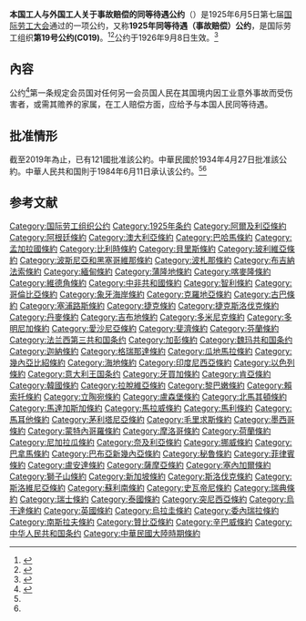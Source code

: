 {{Infobox treaty|name=1925年同等待遇（事故赔偿）公约|long_name=本国工人与外国工人关于事故赔偿的同等待遇公约|date_signed=1925年6月5日|date_effective=1926年9月8日|location_signed=[[瑞士|瑞士]][[日内瓦|日内瓦]]|depositories=[[国际劳工局|国际劳工局]]局长|languages=法语<br>
英语}}

'''本国工人与外国工人关于事故赔偿的同等待遇公约'''（{{Lang-en|Equality of Treatment (Accident Compensation) Convention}}）是1925年6月5日第七届[[國際勞工大會會議|国际劳工大会]]通过的一项公约，又称'''1925年同等待遇（事故赔偿）公约'''，是国际劳工组织'''第19号公约(C019)'''。<ref name=":1">{{Cite web|title=中华人民共和国-条约数据库|url=http://treaty.mfa.gov.cn/Treaty/web/detail1.jsp?objid=1531876000665|accessdate=2020-11-23|work=treaty.mfa.gov.cn|archive-date=2020-11-22|archive-url=https://web.archive.org/web/20201122120902/http://treaty.mfa.gov.cn/Treaty/web/detail1.jsp?objid=1531876000665|dead-url=no}}</ref><ref name=":0">{{Cite web|title=Convention C019 - Equality of Treatment (Accident Compensation) Convention, 1925 (No. 19)|url=https://www.ilo.org/dyn/normlex/en/f?p=NORMLEXPUB:12100:0::NO::P12100_INSTRUMENT_ID:312164|accessdate=2020-11-23|work=www.ilo.org|archive-date=2019-12-07|archive-url=https://web.archive.org/web/20191207055417/http://www.ilo.org/dyn/normlex/en/f?p=NORMLEXPUB:12100:0::NO::P12100_INSTRUMENT_ID:312164|dead-url=no}}</ref>公约于1926年9月8日生效。<ref name=":2">{{Cite web|title=Ratifications of ILO conventions: Ratifications by Convention|url=https://www.ilo.org/dyn/normlex/en/f?p=NORMLEXPUB:11300:0::NO::P11300_INSTRUMENT_ID:312164|accessdate=2020-11-26|work=www.ilo.org}}</ref>

== 內容 ==
公约<ref>{{Cite web|title=本国工人与外国工人关于事故赔偿的同等待遇公约-中华人民共和国外交部文本|url=http://treaty.mfa.gov.cn/tykfiles/20180718/1531876000666.pdf|accessdate=|author=|date=|format=|publisher=|language=|archive-date=2021-04-23|archive-url=https://web.archive.org/web/20210423115052/http://treaty.mfa.gov.cn/tykfiles/20180718/1531876000666.pdf|dead-url=no}}</ref>第一条规定会员国对任何另一会员国人民在其国境内因工业意外事故而受伤害者，或需其赡养的家属，在工人赔偿方面，应给予与本国人民同等待遇。

== 批准情形 ==
截至2019年為止，已有121國批准該公約。中華民國於1934年4月27日批准該公約。中華人民共和国則于1984年6月11日承认该公约。<ref name=":1" /><ref name=":2" />

== 参考文献 ==

<references />

[[Category:国际劳工组织公约|Category:国际劳工组织公约]]
[[Category:1925年条约|Category:1925年条约]]
[[Category:阿爾及利亞條約|Category:阿爾及利亞條約]]
[[Category:阿根廷條約|Category:阿根廷條約]]
[[Category:澳大利亞條約|Category:澳大利亞條約]]
[[Category:巴哈馬條約|Category:巴哈馬條約]]
[[Category:孟加拉國條約|Category:孟加拉國條約]]
[[Category:比利時條約|Category:比利時條約]]
[[Category:貝里斯條約|Category:貝里斯條約]]
[[Category:玻利維亞條約|Category:玻利維亞條約]]
[[Category:波斯尼亞和黑塞哥維那條約|Category:波斯尼亞和黑塞哥維那條約]]
[[Category:波札那條約|Category:波札那條約]]
[[Category:布吉納法索條約|Category:布吉納法索條約]]
[[Category:緬甸條約|Category:緬甸條約]]
[[Category:蒲隆地條約|Category:蒲隆地條約]]
[[Category:喀麥隆條約|Category:喀麥隆條約]]
[[Category:維德角條約|Category:維德角條約]]
[[Category:中非共和國條約|Category:中非共和國條約]]
[[Category:智利條約|Category:智利條約]]
[[Category:哥倫比亞條約|Category:哥倫比亞條約]]
[[Category:象牙海岸條約|Category:象牙海岸條約]]
[[Category:克羅地亞條約|Category:克羅地亞條約]]
[[Category:古巴條約|Category:古巴條約]]
[[Category:塞浦路斯條約|Category:塞浦路斯條約]]
[[Category:捷克條約|Category:捷克條約]]
[[Category:捷克斯洛伐克條約|Category:捷克斯洛伐克條約]]
[[Category:丹麥條約|Category:丹麥條約]]
[[Category:吉布地條約|Category:吉布地條約]]
[[Category:多米尼克條約|Category:多米尼克條約]]
[[Category:多明尼加條約|Category:多明尼加條約]]
[[Category:愛沙尼亞條約|Category:愛沙尼亞條約]]
[[Category:斐濟條約|Category:斐濟條約]]
[[Category:芬蘭條約|Category:芬蘭條約]]
[[Category:法兰西第三共和国条约|Category:法兰西第三共和国条约]]
[[Category:加彭條約|Category:加彭條約]]
[[Category:魏玛共和国条约|Category:魏玛共和国条约]]
[[Category:迦納條約|Category:迦納條約]]
[[Category:格瑞那達條約|Category:格瑞那達條約]]
[[Category:瓜地馬拉條約|Category:瓜地馬拉條約]]
[[Category:幾內亞比紹條約|Category:幾內亞比紹條約]]
[[Category:海地條約|Category:海地條約]]
[[Category:印度尼西亞條約|Category:印度尼西亞條約]]
[[Category:以色列條約|Category:以色列條約]]
[[Category:意大利王国条约|Category:意大利王国条约]]
[[Category:牙買加條約|Category:牙買加條約]]
[[Category:肯亞條約|Category:肯亞條約]]
[[Category:韓國條約|Category:韓國條約]]
[[Category:拉脫維亞條約|Category:拉脫維亞條約]]
[[Category:黎巴嫩條約|Category:黎巴嫩條約]]
[[Category:賴索托條約|Category:賴索托條約]]
[[Category:立陶宛條約|Category:立陶宛條約]]
[[Category:盧森堡條約|Category:盧森堡條約]]
[[Category:北馬其頓條約|Category:北馬其頓條約]]
[[Category:馬達加斯加條約|Category:馬達加斯加條約]]
[[Category:馬拉威條約|Category:馬拉威條約]]
[[Category:馬利條約|Category:馬利條約]]
[[Category:馬耳他條約|Category:馬耳他條約]]
[[Category:茅利塔尼亞條約|Category:茅利塔尼亞條約]]
[[Category:毛里求斯條約|Category:毛里求斯條約]]
[[Category:墨西哥條約|Category:墨西哥條約]]
[[Category:蒙特內哥羅條約|Category:蒙特內哥羅條約]]
[[Category:摩洛哥條約|Category:摩洛哥條約]]
[[Category:荷蘭條約|Category:荷蘭條約]]
[[Category:尼加拉瓜條約|Category:尼加拉瓜條約]]
[[Category:奈及利亞條約|Category:奈及利亞條約]]
[[Category:挪威條約|Category:挪威條約]]
[[Category:巴拿馬條約|Category:巴拿馬條約]]
[[Category:巴布亞新幾內亞條約|Category:巴布亞新幾內亞條約]]
[[Category:秘魯條約|Category:秘魯條約]]
[[Category:菲律賓條約|Category:菲律賓條約]]
[[Category:盧安達條約|Category:盧安達條約]]
[[Category:薩摩亞條約|Category:薩摩亞條約]]
[[Category:塞內加爾條約|Category:塞內加爾條約]]
[[Category:獅子山條約|Category:獅子山條約]]
[[Category:新加坡條約|Category:新加坡條約]]
[[Category:斯洛伐克條約|Category:斯洛伐克條約]]
[[Category:斯洛維尼亞條約|Category:斯洛維尼亞條約]]
[[Category:蘇利南條約|Category:蘇利南條約]]
[[Category:史瓦帝尼條約|Category:史瓦帝尼條約]]
[[Category:瑞典條約|Category:瑞典條約]]
[[Category:瑞士條約|Category:瑞士條約]]
[[Category:泰國條約|Category:泰國條約]]
[[Category:突尼西亞條約|Category:突尼西亞條約]]
[[Category:烏干達條約|Category:烏干達條約]]
[[Category:英國條約|Category:英國條約]]
[[Category:烏拉圭條約|Category:烏拉圭條約]]
[[Category:委內瑞拉條約|Category:委內瑞拉條約]]
[[Category:南斯拉夫條約|Category:南斯拉夫條約]]
[[Category:贊比亞條約|Category:贊比亞條約]]
[[Category:辛巴威條約|Category:辛巴威條約]]
[[Category:中华人民共和国条约|Category:中华人民共和国条约]]
[[Category:中華民國大陸時期條約|Category:中華民國大陸時期條約]]